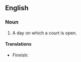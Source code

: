 ==English==

===Noun===
{{en-noun|head=[[judicial]] [[day]]}}

# {{legal}} A day on which a court is open.

====Translations====
{{trans-top|day on which a court is open}}
* Finnish: {{t-|fi|istuntopäivä}}
{{trans-mid}}
{{trans-bottom}}